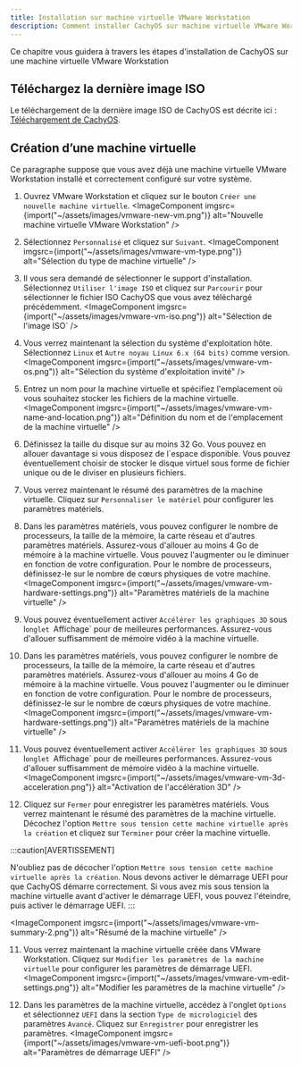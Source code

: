```yaml
---
title: Installation sur machine virtuelle VMware Workstation
description: Comment installer CachyOS sur machine virtuelle VMware Workstation
---
```



Ce chapitre  vous guidera à travers les étapes d'installation de CachyOS sur une machine virtuelle VMware Workstation

## Téléchargez la dernière image ISO

Le téléchargement de la dernière image ISO de CachyOS est décrite ici : [Téléchargement de CachyOS](/cachyos_basic/download/).

<Steps>

## Création d’une machine virtuelle

Ce paragraphe suppose que vous avez déjà une machine virtuelle VMware Workstation installé et correctement configuré sur votre système.

1. Ouvrez VMware Workstation et cliquez sur le bouton `Créer une nouvelle machine virtuelle`.
<ImageComponent imgsrc={import("~/assets/images/vmware-new-vm.png")} alt="Nouvelle machine virtuelle VMware Workstation" />

2. Sélectionnez `Personnalisé` et cliquez sur `Suivant`.
<ImageComponent imgsrc={import("~/assets/images/vmware-vm-type.png")} alt="Sélection du type de machine virtuelle" />

3. Il vous sera demandé de sélectionner le support d'installation. Sélectionnez `Utiliser l'image ISO` et cliquez sur `Parcourir` pour sélectionner le fichier ISO CachyOS que vous avez téléchargé précédemment.
<ImageComponent imgsrc={import("~/assets/images/vmware-vm-iso.png")} alt="Sélection de l'image ISO` />

4. Vous verrez maintenant la sélection du système d'exploitation hôte. Sélectionnez `Linux` et `Autre noyau Linux 6.x (64 bits)` comme version.
<ImageComponent imgsrc={import("~/assets/images/vmware-vm-os.png")} alt="Sélection du système d'exploitation invité" />

5. Entrez un nom pour la machine virtuelle et spécifiez l'emplacement où vous souhaitez stocker les fichiers de la machine virtuelle.
<ImageComponent imgsrc={import("~/assets/images/vmware-vm-name-and-location.png")} alt="Définition du nom et de l'emplacement de la machine virtuelle" />

6. Définissez la taille du disque sur au moins 32 Go. Vous pouvez en allouer davantage si vous disposez de l`espace disponible. Vous pouvez éventuellement choisir de stocker le disque virtuel sous forme de fichier unique ou de le diviser en plusieurs fichiers.

7. Vous verrez maintenant le résumé des paramètres de la machine virtuelle. Cliquez sur `Personnaliser le matériel` pour configurer les paramètres matériels.

8. Dans les paramètres matériels, vous pouvez configurer le nombre de processeurs, la taille de la mémoire, la carte réseau et d'autres paramètres matériels. Assurez-vous d'allouer au moins 4 Go de mémoire à la machine virtuelle. Vous pouvez l'augmenter ou le diminuer en fonction de votre configuration. Pour le nombre de processeurs, définissez-le sur le nombre de cœurs physiques de votre machine.
<ImageComponent imgsrc={import("~/assets/images/vmware-vm-hardware-settings.png")} alt="Paramètres matériels de la machine virtuelle" />

9. Vous pouvez éventuellement activer `Accélérer les graphiques 3D` sous l`onglet `Affichage` pour de meilleures performances. Assurez-vous d'allouer suffisamment de mémoire vidéo à la machine virtuelle.

8. Dans les paramètres matériels, vous pouvez configurer le nombre de processeurs, la taille de la mémoire, la carte réseau et d'autres paramètres matériels. Assurez-vous d'allouer au moins 4 Go de mémoire à la machine virtuelle. Vous pouvez l'augmenter ou le diminuer en fonction de votre configuration. Pour le nombre de processeurs, définissez-le sur le nombre de cœurs physiques de votre machine.
<ImageComponent imgsrc={import("~/assets/images/vmware-vm-hardware-settings.png")} alt="Paramètres matériels de la machine virtuelle" />

9. Vous pouvez éventuellement activer `Accélérer les graphiques 3D` sous l`onglet `Affichage` pour de meilleures performances. Assurez-vous d'allouer suffisamment de mémoire vidéo à la machine virtuelle. <ImageComponent imgsrc={import("~/assets/images/vmware-vm-3d-acceleration.png")} alt="Activation de l'accélération 3D" />

10. Cliquez sur `Fermer` pour enregistrer les paramètres matériels. Vous verrez maintenant le résumé des paramètres de la machine virtuelle. Décochez l'option
`Mettre sous tension cette machine virtuelle après la création` et cliquez sur
`Terminer` pour créer la machine virtuelle.

:::caution[AVERTISSEMENT]

N'oubliez pas de décocher l'option
`Mettre sous tension cette machine virtuelle après la création`. Nous devons activer le démarrage UEFI pour que CachyOS démarre correctement. Si vous avez mis sous tension la machine virtuelle avant d'activer le démarrage UEFI, vous pouvez l'éteindre, puis activer le démarrage UEFI.
:::

<ImageComponent imgsrc={import("~/assets/images/vmware-vm-summary-2.png")} alt="Résumé de la machine virtuelle" />

11. Vous verrez maintenant la machine virtuelle créée dans VMware Workstation. Cliquez sur
`Modifier les paramètres de la machine virtuelle` pour configurer les paramètres de démarrage UEFI.
<ImageComponent imgsrc={import("~/assets/images/vmware-vm-edit-settings.png")} alt="Modifier les paramètres de la machine virtuelle" />

12. Dans les paramètres de la machine virtuelle, accédez à l'onglet `Options` et sélectionnez `UEFI` dans la section `Type de micrologiciel` des paramètres `Avancé`. Cliquez sur `Enregistrer` pour enregistrer les paramètres.
<ImageComponent imgsrc={import("~/assets/images/vmware-vm-uefi-boot.png")} alt="Paramètres de démarrage UEFI" />

</Steps>

